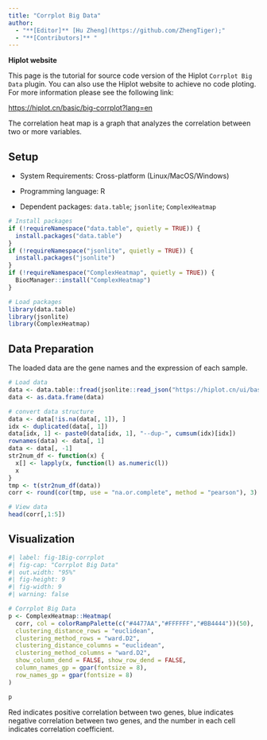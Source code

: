 ```yaml
---
title: "Corrplot Big Data"
author:
  - "**[Editor]** [Hu Zheng](https://github.com/ZhengTiger);"
  - "**[Contributors]** "
---
```


::: callout-note
**Hiplot website**

This page is the tutorial for source code version of the Hiplot `Corrplot Big Data` plugin. You can also use the Hiplot website to achieve no code ploting. For more information please see the following link:

<https://hiplot.cn/basic/big-corrplot?lang=en>
:::

The correlation heat map is a graph that analyzes the correlation between two or more variables.

## Setup

-   System Requirements: Cross-platform (Linux/MacOS/Windows)

-   Programming language: R

-   Dependent packages: `data.table`; `jsonlite`; `ComplexHeatmap`

```r
# Install packages
if (!requireNamespace("data.table", quietly = TRUE)) {
  install.packages("data.table")
}
if (!requireNamespace("jsonlite", quietly = TRUE)) {
  install.packages("jsonlite")
}
if (!requireNamespace("ComplexHeatmap", quietly = TRUE)) {
  BiocManager::install("ComplexHeatmap")
}

# Load packages
library(data.table)
library(jsonlite)
library(ComplexHeatmap)
```

## Data Preparation

The loaded data are the gene names and the expression of each sample.

```r
# Load data
data <- data.table::fread(jsonlite::read_json("https://hiplot.cn/ui/basic/big-corrplot/data.json")$exampleData$textarea[[1]])
data <- as.data.frame(data)

# convert data structure
data <- data[!is.na(data[, 1]), ]
idx <- duplicated(data[, 1])
data[idx, 1] <- paste0(data[idx, 1], "--dup-", cumsum(idx)[idx])
rownames(data) <- data[, 1]
data <- data[, -1]
str2num_df <- function(x) {
  x[] <- lapply(x, function(l) as.numeric(l))
  x
}
tmp <- t(str2num_df(data))
corr <- round(cor(tmp, use = "na.or.complete", method = "pearson"), 3)

# View data
head(corr[,1:5])
```

## Visualization

```r
#| label: fig-1Big-corrplot
#| fig-cap: "Corrplot Big Data"
#| out.width: "95%"
#| fig-height: 9
#| fig-width: 9
#| warning: false

# Corrplot Big Data
p <- ComplexHeatmap::Heatmap(
  corr, col = colorRampPalette(c("#4477AA","#FFFFFF","#BB4444"))(50),
  clustering_distance_rows = "euclidean",
  clustering_method_rows = "ward.D2",
  clustering_distance_columns = "euclidean",
  clustering_method_columns = "ward.D2",
  show_column_dend = FALSE, show_row_dend = FALSE,
  column_names_gp = gpar(fontsize = 8),
  row_names_gp = gpar(fontsize = 8)
)

p
```

Red indicates positive correlation between two genes, blue indicates negative correlation between two genes, and the number in each cell indicates correlation coefficient.


